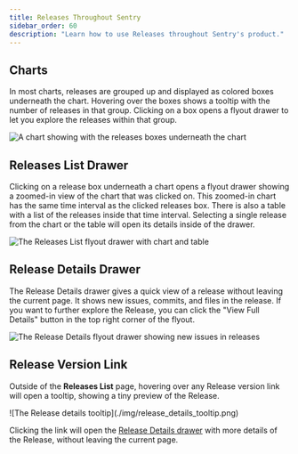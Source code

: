 ```yaml
---
title: Releases Throughout Sentry
sidebar_order: 60
description: "Learn how to use Releases throughout Sentry's product."
---
```


## Charts

In most charts, releases are grouped up and displayed as colored boxes underneath the chart. Hovering over the boxes shows a tooltip with the number of releases in that group. Clicking on a box opens a flyout drawer to let you explore the releases within that group.

![A chart showing with the releases boxes underneath the chart](./img/charts_with_releases.png)

## Releases List Drawer

Clicking on a release box underneath a chart opens a flyout drawer showing a zoomed-in view of the chart that was clicked on. This zoomed-in chart has the same time interval as the clicked releases box. There is also a table with a list of the releases inside that time interval. Selecting a single release from the chart or the table will open its details inside of the drawer.

![The Releases List flyout drawer with chart and table](./img/releases_list_flyout_drawer.png)

## Release Details Drawer

The Release Details drawer gives a quick view of a release without leaving the current page. It shows new issues, commits, and files in the release.  If you want to further explore the Release, you can click the "View Full Details" button in the top right corner of the flyout.

![The Release Details flyout drawer showing new issues in releases](./img/release_details_flyout_drawer.png)

## Release Version Link

Outside of the **Releases List** page, hovering over any Release version link will open a tooltip, showing a tiny preview of the Release.

<div style={{width: "309px", height: "220px"}}>
![The Release details tooltip](./img/release_details_tooltip.png)
</div>

Clicking the link will open the [Release Details drawer](#release-details-drawer) with more details of the Release, without leaving the current page.

